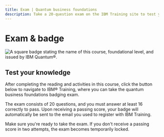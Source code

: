 ```yaml
---
title: Exam | Quantum business foundations
description: Take a 20-question exam on the IBM Training site to test your quantum business skills and receive a badge through Credly.
---
```


# Exam & badge

![A square badge stating the name of this course, foundational level, and issued by IBM Quantum&reg;.](/learning/images/courses/quantum-business-foundations/exam/badge.svg)

## Test your knowledge

After completing the reading and activities in this course, click the button below to navigate to IBM&reg; Training, where you can take the quantum business foundations badging exam.

The exam consists of 20 questions, and you must answer at least 16 correctly to pass. Upon receiving a passing score, your badge will automatically be sent to the email you used to register with IBM Training.

Make sure you're ready to take the exam. If you don't receive a passing score in two attempts, the exam becomes temporarily locked.

<LaunchExamButton href="https://www.ibm.com/training/course/quantum-business-foundations-badge-quiz-DL46104G" />

